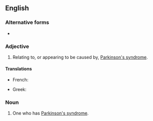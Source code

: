 {{also|Parkinsonian}}
==English==

===Alternative forms===
* {{l|en|Parkinsonian}}

===Adjective===
{{en-adj}}

# {{lb|en|neurology|disease}} Relating to, or appearing to be caused by, [[Parkinson's syndrome]].

====Translations====
{{trans-top}}
* French: {{t+|fr|parkinsonien}}
{{trans-mid}}
* Greek: {{t|el|παρκινσονικός|m}}
{{trans-bottom}}

===Noun===
{{en-noun}}

# {{lb|en|neurology|disease}} One who has [[Parkinson's syndrome]].